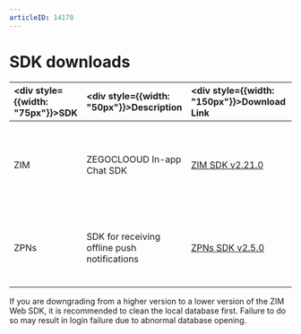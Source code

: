 ```yaml
---
articleID: 14170
---
```


# SDK downloads

| <div style={{width: "75px"}}>SDK</div>   | <div style={{width: "50px"}}>Description</div>  |  <div style={{width: "150px"}}>Download Link</div> |  <div style={{width: "250px"}}>Related Docs</div> |
| :----------------------------------------- | :----------------------------------------------------------------------------------------------------- | :----------------------------------------------------------------------------------------------------------------------------------------------------------------------------------------------------------------------------------------------------------------------------- | :----------------------------------------- | 
| ZIM | ZEGOCLOOUD In-app Chat SDK | [ZIM SDK v2.21.0](https://www.npmjs.com/package/zego-zim-web) | <ul><li>[Send and receive messages](./../Send%20and%20receive%20messages.mdx)</li><li>[Sample code](./../Sample%20code.mdx)</li><li>[Release notes - ZIM](./ZIM%20release%20notes.mdx)</li></ul> |
| ZPNs | SDK for receiving offline push notifications | [ZPNs SDK v2.5.0](https://artifact-sdk.zego.im/zpns/sdk/web/ZPNs-main-web-shared-javascript.zip) | <ul><li>[Implement offline push notification](./../Offline%20push%20notifications/Implement%20offline%20push%20notification.mdx)</li><li>[ZPNs release notes](./ZPNs%20release%20notes.mdx)</li></ul> |


<Note title="Note">

If you are downgrading from a higher version to a lower version of the ZIM Web SDK, it is recommended to clean the local database first. Failure to do so may result in login failure due to abnormal database opening.
</Note>